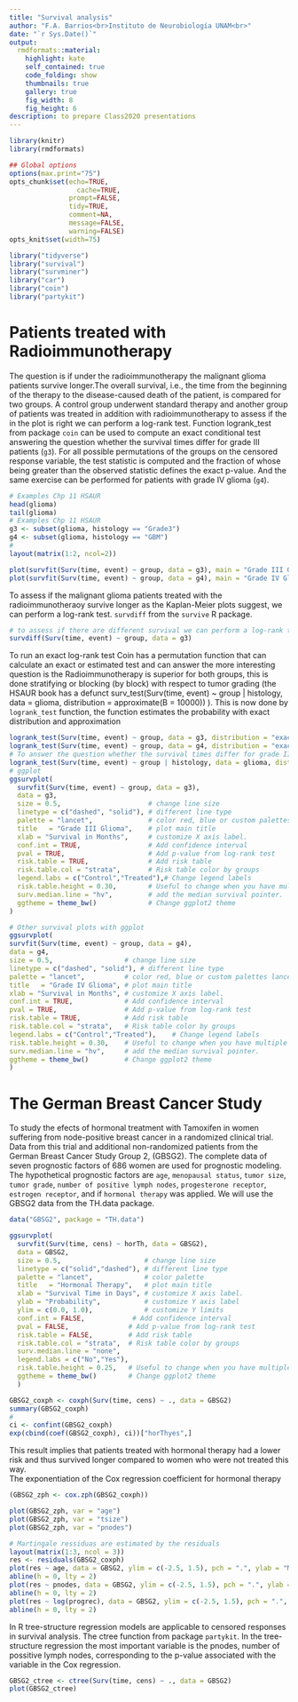 ```yaml
---
title: "Survival analysis"
author: "F.A. Barrios<br>Instituto de Neurobiología UNAM<br>"
date: "`r Sys.Date()`"
output:
  rmdformats::material:
    highlight: kate
    self_contained: true
    code_folding: show
    thumbnails: true
    gallery: true
    fig_width: 8
    fig_height: 6
description: to prepare Class2020 presentations
---
```


```r
library(knitr)
library(rmdformats)

## Global options
options(max.print="75")
opts_chunk$set(echo=TRUE,
	             cache=TRUE,
               prompt=FALSE,
               tidy=TRUE,
               comment=NA,
               message=FALSE,
               warning=FALSE)
opts_knit$set(width=75)
```

```r
library("tidyverse")
library("survival")
library("survminer")
library("car")
library("coin")
library("partykit")
```

# Patients treated with Radioimmunotherapy

The question is if under the radioimmunotherapy the malignant glioma patients survive longer.The overall survival, i.e., the time from the beginning of the therapy to the disease-caused death of the patient, is compared for two groups. A control group underwent standard therapy and another group of patients was treated in addition with radioimmunotherapy   to assess if the in the plot is right we can perform a log-rank test. Function logrank_test from package `coin` can be used to compute an exact conditional test answering the question whether the survival times differ for grade III patients (`g3`).  For all possible permutations of the groups on the censored response variable, the test statistic is computed and the fraction of whose being greater than the observed statistic defines the exact p-value.  And the same exercise can be performed for patients with grade IV glioma (`g4`).  

```r
# Examples Chp 11 HSAUR
head(glioma)
tail(glioma)
# Examples Chp 11 HSAUR
g3 <- subset(glioma, histology == "Grade3")
g4 <- subset(glioma, histology == "GBM")
#
layout(matrix(1:2, ncol=2))

plot(survfit(Surv(time, event) ~ group, data = g3), main = "Grade III Glioma", lty = c(2,1), mark.time = TRUE, ylab = "Probability", xlab = "Survival Months")
plot(survfit(Surv(time, event) ~ group, data = g4), main = "Grade IV Glioma", lty = c(2,1), mark.time = TRUE, ylab = "Probability", xlab = "Survival Months")
```

To assess if the malignant glioma patients treated with the radioimmunotheraoy survive longer as the Kaplan-Meier plots suggest, we can perform a log-rank test. `survdiff` from the `survive` R package.  
```r
# to assess if there are different survival we can perform a log-rank test from survival
survdiff(Surv(time, event) ~ group, data = g3)
```

To run an exact log-rank test Coin has a permutation function that can calculate an exact  or estimated test and can answer the more interesting question is the Radioimmunotherapy is superior for both groups, this is done stratifying or blocking (by block) with respect to tumor grading (the HSAUR book has a defunct surv_test(Surv(time, event) ~ group | histology, data = glioma, distribution = approximate(B = 10000)) ). This is now done by `logrank_test` function, the function estimates the probability with exact distribution and approximation
```r
logrank_test(Surv(time, event) ~ group, data = g3, distribution = "exact")
logrank_test(Surv(time, event) ~ group, data = g4, distribution = "exact")
# To answer the question whether the survival times differ for grade III patients 
logrank_test(Surv(time, event) ~ group | histology, data = glioma, distribution = approximate(nresample = 10000L))
# ggplot
ggsurvplot(
  survfit(Surv(time, event) ~ group, data = g3), 
  data = g3, 
  size = 0.5,                      # change line size
  linetype = c("dashed", "solid"), # different line type
  palette = "lancet",              # color red, blue or custom palettes lancet
  title   = "Grade III Glioma",    # plot main title
  xlab = "Survival in Months",     # customize X axis label.
  conf.int = TRUE,                 # Add confidence interval
  pval = TRUE,                     # Add p-value from log-rank test
  risk.table = TRUE,               # Add risk table
  risk.table.col = "strata",       # Risk table color by groups
  legend.labs = c("Control","Treated"),# Change legend labels
  risk.table.height = 0.30,        # Useful to change when you have multiple groups
  surv.median.line = "hv",         # add the median survival pointer.
  ggtheme = theme_bw()             # Change ggplot2 theme
)

# Other survival plots with ggplot
ggsurvplot(
survfit(Surv(time, event) ~ group, data = g4), 
data = g4, 
size = 0.5,                  # change line size
linetype = c("dashed", "solid"), # different line type
palette = "lancet",          # color red, blue or custom palettes lancet
title   = "Grade IV Glioma", # plot main title
xlab = "Survival in Months", # customize X axis label.
conf.int = TRUE,             # Add confidence interval
pval = TRUE,                 # Add p-value from log-rank test
risk.table = TRUE,           # Add risk table
risk.table.col = "strata",   # Risk table color by groups
legend.labs = c("Control","Treated"),    # Change legend labels
risk.table.height = 0.30,    # Useful to change when you have multiple groups
surv.median.line = "hv",     # add the median survival pointer.
ggtheme = theme_bw()         # Change ggplot2 theme
) 
```

# The German Breast Cancer Study

To study the efects of hormonal treatment with Tamoxifen in women suffering from node-positive breast cancer in a randomized clinical trial. Data from this trial and additional non-randomized patients from the German Breast Cancer Study Group 2, (GBSG2).  The complete data of seven prognostic factors of 686 women are used for prognostic modeling.  The hypothetical prognostic factors are `age`, `menopausal status`, `tumor size`, `tumor grade`, `number of positive lymph nodes`, `progesterone receptor`, `estrogen receptor`, and if `hormonal therapy` was applied. We will use the GBSG2 data from the TH.data package.  
```r
data("GBSG2", package = "TH.data")

ggsurvplot(
  survfit(Surv(time, cens) ~ horTh, data = GBSG2), 
  data = GBSG2, 
  size = 0.5,                     # change line size
  linetype = c("solid","dashed"), # different line type
  palette = "lancet",             # color palette
  title   = "Hormonal Therapy",   # plot main title
  xlab = "Survival Time in Days", # customize X axis label.
  ylab = "Probability",           # customize Y axis label
  ylim = c(0.0, 1.0),             # customize Y limits
  conf.int = FALSE,            # Add confidence interval
  pval = FALSE,               # Add p-value from log-rank test
  risk.table = FALSE,         # Add risk table
  risk.table.col = "strata",  # Risk table color by groups
  surv.median.line = "none",
  legend.labs = c("No","Yes"),
  risk.table.height = 0.25,   # Useful to change when you have multiple groups
  ggtheme = theme_bw()        # Change ggplot2 theme
  )

GBSG2_coxph <- coxph(Surv(time, cens) ~ ., data = GBSG2)
summary(GBSG2_coxph)
#
ci <- confint(GBSG2_coxph)
exp(cbind(coef(GBSG2_coxph), ci))["horThyes",]
```

This result implies that patients treated with hormonal therapy had a lower risk and thus survived longer compared to women who were not treated this
way.  
The exponentiation of the Cox regression coefficient for hormonal therapy  
```r
(GBSG2_zph <- cox.zph(GBSG2_coxph))

plot(GBSG2_zph, var = "age")
plot(GBSG2_zph, var = "tsize")
plot(GBSG2_zph, var = "pnodes")

# Martingale ressiduas are estimated by the residuals 
layout(matrix(1:3, ncol = 3))
res <- residuals(GBSG2_coxph)
plot(res ~ age, data = GBSG2, ylim = c(-2.5, 1.5), pch = ".", ylab = "Martingale Residuals")
abline(h = 0, lty = 2)
plot(res ~ pnodes, data = GBSG2, ylim = c(-2.5, 1.5), pch = ".", ylab = "")
abline(h = 0, lty = 2)
plot(res ~ log(progrec), data = GBSG2, ylim = c(-2.5, 1.5), pch = ".", ylab = "")
abline(h = 0, lty = 2)
```

In R tree-structure regression models are applicable to censored responses in survival analysis. The ctree function from package `partykit`.  In the tree-structure regression the most important variable is the pnodes, number of possitive lymph nodes, corresponding to the p-value associated with the variable in the Cox regression.  
```r
GBSG2_ctree <- ctree(Surv(time, cens) ~ ., data = GBSG2)
plot(GBSG2_ctree)
```
